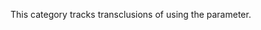 {{tracking category}}
{{polluted category}}
{{empty category}}
This category tracks transclusions of {{tl|infobox number}} using the {{para|prime}} parameter.